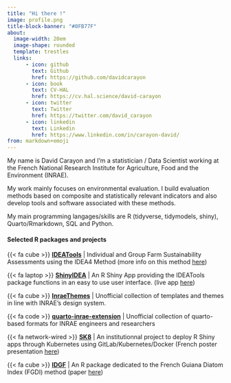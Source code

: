 ```yaml
---
title: "Hi there !"
image: profile.png
title-block-banner: "#0FB77F"
about:
  image-width: 20em
  image-shape: rounded
  template: trestles
  links:
      - icon: github
        text: Github
        href: https://github.com/davidcarayon
      - icon: book
        text: CV-HAL
        href: https://cv.hal.science/david-carayon
      - icon: twitter
        text: Twitter
        href: https://twitter.com/david_carayon
      - icon: linkedin
        text: Linkedin
        href: https://www.linkedin.com/in/carayon-david/
from: markdown+emoji
---
```



::: {.column-page}

My name is David Carayon and I'm a statistician / Data Scientist working at the French National Research Institute for Agriculture, Food and the Environment (INRAE).

My work mainly focuses on environmental evaluation. I build evaluation methods based on composite and statistically relevant indicators and also develop tools and software associated with these methods.

My main programming langages/skills are R (tidyverse, tidymodels, shiny), Quarto/Rmarkdown, SQL and Python.

#### Selected R packages and projects

{{< fa cube >}} **[IDEATools](https://cran.r-project.org/web/packages/IDEATools/index.html)** | Individual and Group Farm Sustainability Assessments using the IDEA4 Method (more info on this method [here](https://methode-idea.org)) 

{{< fa laptop >}} **[ShinyIDEA](https://forgemia.inra.fr/sk8/sk8-apps/ettis/shinyidea)** | An R Shiny App providing the IDEATools package functions in an easy to use user interface. (live app [here](https://shinyidea.sk8.inrae.fr/))

{{< fa cube >}} **[InraeThemes](https://davidcarayon.github.io/InraeThemes/)** | Unofficial collection of templates and themes in line with INRAE's design system.

{{< fa code >}} **[quarto-inrae-extension](https://github.com/davidcarayon/quarto-inrae-extension)** | Unofficial collection of quarto-based formats for INRAE engineers and researchers

{{< fa network-wired >}} **[SK8](https://sk8.inrae.fr)** | An institutionnal project to deploy R Shiny apps through Kubernetes using GitLab/Kubernetes/Docker (French poster presentation [here](https://hal.inrae.fr/hal-04141247v1/document))

{{< fa cube >}} **[IDGF](https://github.com/davidcarayon/IDGF)** | An R package dedicated to the French Guiana Diatom Index (FGDI) method (paper [here](https://doi.org/10.1016/j.ecolind.2020.106248))


:::


